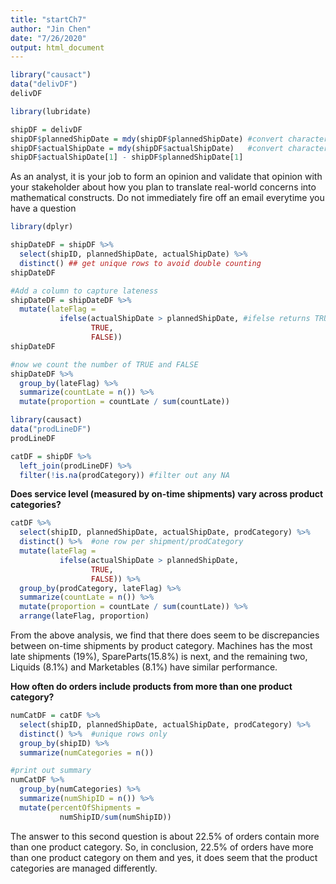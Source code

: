 ```yaml
---
title: "startCh7"
author: "Jin Chen"
date: "7/26/2020"
output: html_document
---
```


```r
library("causact")
data("delivDF")
delivDF

```

```r
library(lubridate)

shipDF = delivDF
shipDF$plannedShipDate = mdy(shipDF$plannedShipDate) #convert character to Date
shipDF$actualShipDate = mdy(shipDF$actualShipDate)   #convert character to Date
shipDF$actualShipDate[1] - shipDF$plannedShipDate[1]
```
As an analyst, it is your job to form an opinion and validate that opinion with your stakeholder about how you plan to translate real-world concerns into mathematical constructs. Do not immediately fire off an email everytime you have a question

```r
library(dplyr)

shipDateDF = shipDF %>% 
  select(shipID, plannedShipDate, actualShipDate) %>% 
  distinct() ## get unique rows to avoid double counting
shipDateDF

#Add a column to capture lateness
shipDateDF = shipDateDF %>% 
  mutate(lateFlag = 
           ifelse(actualShipDate > plannedShipDate, #ifelse returns TRUE if condition is TRUE and FALSE if condition is FALSE
                  TRUE,
                  FALSE))
shipDateDF

#now we count the number of TRUE and FALSE
shipDateDF %>% 
  group_by(lateFlag) %>% 
  summarize(countLate = n()) %>% 
  mutate(proportion = countLate / sum(countLate))
```

```r
library(causact)
data("prodLineDF")
prodLineDF

catDF = shipDF %>% 
  left_join(prodLineDF) %>% 
  filter(!is.na(prodCategory)) #filter out any NA
```

**Does service level (measured by on-time shipments) vary across product categories?**
```r
catDF %>% 
  select(shipID, plannedShipDate, actualShipDate, prodCategory) %>% 
  distinct() %>%  #one row per shipment/prodCategory
  mutate(lateFlag = 
           ifelse(actualShipDate > plannedShipDate,
                  TRUE,
                  FALSE)) %>% 
  group_by(prodCategory, lateFlag) %>% 
  summarize(countLate = n()) %>% 
  mutate(proportion = countLate / sum(countLate)) %>% 
  arrange(lateFlag, proportion)

```
From the above analysis, we find that there does seem to be discrepancies between on-time shipments by product category. Machines has the most late shipments (19%), SpareParts(15.8%) is next, and the remaining two, Liquids (8.1%) and Marketables (8.1%) have similar performance.

**How often do orders include products from more than one product category?**
```r
numCatDF = catDF %>% 
  select(shipID, plannedShipDate, actualShipDate, prodCategory) %>% 
  distinct() %>%  #unique rows only
  group_by(shipID) %>% 
  summarize(numCategories = n())

#print out summary
numCatDF %>% 
  group_by(numCategories) %>% 
  summarize(numShipID = n()) %>% 
  mutate(percentOfShipments =
           numShipID/sum(numShipID))

```
The answer to this second question is about 22.5% of orders contain more than one product category. So, in conclusion, 22.5% of orders have more than one product category on them and yes, it does seem that the product categories are managed differently.


